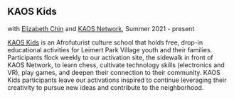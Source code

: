 <Cover src="robot-youth-SFAA-Feb262024-Newspaper_695.jpg" />

## KAOS Kids
with [Elizabeth Chin](https://elizabethjchin.com/) and [KAOS Network](https://www.kaosnetworkz.com/), Summer 2021 - present

<YouTube src="https://www.youtube.com/embed/1M8LuWFDMBg" />

[KAOS Kids](https://bio.site/kaosnetwork_kaoskids) is an Afrofuturist culture school that holds free, drop-in educational activities for Leimert Park Village youth and their families. Participants flock weekly to our activation site, the sidewalk in front of KAOS Network, to learn chess, cultivate technology skills (electronics and VR), play games, and deepen their connection to their community. KAOS Kids participants leave our activations inspired to continue leveraging their creativity to pursue new ideas and contribute to the neighborhood.
